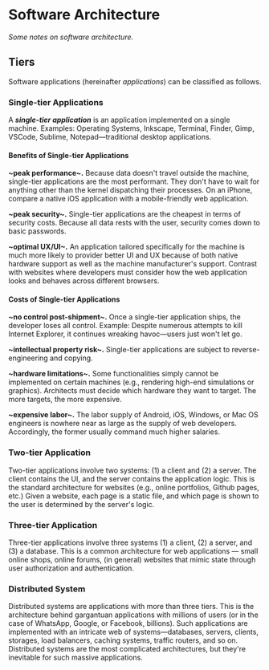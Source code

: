 <Head>
	<title>Software Architecture</title>
	<meta name={`description`} content={`Notes on software architecture`}/>
</Head>

# Software Architecture
_Some notes on software architecture._

## Tiers 
Software applications (hereinafter _applications_) can be classified as follows.

### Single-tier Applications
A __*single-tier application*__ is an application implemented on a single machine. Examples: Operating Systems, Inkscape, Terminal, Finder, Gimp, VSCode, Sublime, Notepad—traditional desktop applications.

#### Benefits of Single-tier Applications
__~peak performance~.__ Because data doesn't travel outside the machine, single-tier applications are the most performant. They don't have to wait for anything other than the kernel dispatching their processes. On an iPhone, compare a native iOS application with a mobile-friendly web application.

__~peak security~.__ Single-tier applications are the cheapest in terms of security costs. Because all data rests with the user, security comes down to basic passwords.

__~optimal UX/UI~.__ An application tailored specifically for the machine is much more likely to provider better UI and UX because of both native hardware support as well as the machine manufacturer's support. Contrast with websites where developers must consider how the web application looks and behaves across different browsers.

#### Costs of Single-tier Applications
__~no control post-shipment~.__ Once a single-tier application ships, the developer loses all control. Example: Despite numerous attempts to kill Internet Explorer, it continues wreaking havoc—users just won't let go.

__~intellectual property risk~.__ Single-tier applications are subject to reverse-engineering and copying.

__~hardware limitations~.__ Some functionalities simply cannot be implemented on certain machines (e.g., rendering high-end simulations or graphics). Architects must decide which hardware they want to target. The more targets, the more expensive.

__~expensive labor~.__ The labor supply of Android, iOS, Windows, or Mac OS engineers is nowhere near as large as the supply of web developers. Accordingly, the former usually command much higher salaries.

### Two-tier Application
Two-tier applications involve two systems: (1) a client and (2) a server. The client contains the UI, and the server contains the application logic. This is the standard architecture for websites (e.g., online portfolios, Github pages, etc.) Given a website, each page is a static file, and which page is shown to the user is determined by the server's logic.

### Three-tier Application
Three-tier applications involve three systems (1) a client, (2) a server, and (3) a database. This is a common architecture for web applications — small online shops, online forums, (in general) websites that mimic state through user authorization and authentication.

### Distributed System
Distributed systems are applications with more than three tiers. This is the architecture behind gargantuan applications with millions of users (or in the case of WhatsApp, Google, or Facebook, billions). Such applications are implemented with an intricate web of systems—databases, servers, clients, storages, load balancers, caching systems, traffic routers, and so on. Distributed systems are the most complicated architectures, but they're inevitable for such massive applications.




